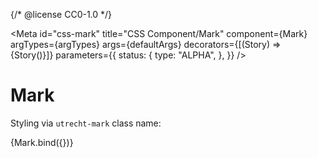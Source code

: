 {/* @license CC0-1.0 */}


<Meta
  id="css-mark"
  title="CSS Component/Mark"
  component={Mark}
  argTypes={argTypes}
  args={defaultArgs}
  decorators={[(Story) => <Paragraph>{Story()}</Paragraph>]}
  parameters={{
    status: {
      type: "ALPHA",
    },
  }}
/>

# Mark

Styling via `utrecht-mark` class name:

<Canvas>
  <Story name="Default" args={exampleArgs}>
    {Mark.bind({})}
  </Story>
</Canvas>

<ArgsTable story="Default" />
